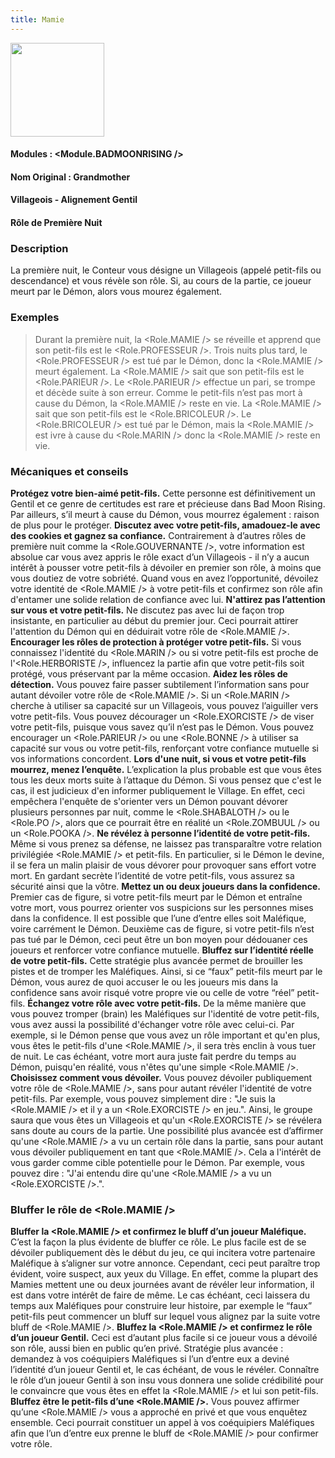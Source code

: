 ```yaml
---
title: Mamie
---
```



<img src='/img/blood-on-the-clocktower/roles/mamie.png' height='150' />

#### Modules : <Module.BADMOONRISING />
#### Nom Original : Grandmother
#### Villageois - Alignement Gentil
#### Rôle de Première Nuit

### Description
La première nuit, le Conteur vous désigne un Villageois (appelé petit-fils ou descendance) et vous révèle son rôle. Si, au cours de la partie, ce joueur meurt par le Démon, alors vous mourez également.
 
### Exemples
> Durant la première nuit, la <Role.MAMIE /> se réveille et apprend que son petit-fils est le <Role.PROFESSEUR />. Trois nuits plus tard, le <Role.PROFESSEUR /> est tué par le Démon, donc la <Role.MAMIE /> meurt également.
> La <Role.MAMIE /> sait que son petit-fils est le <Role.PARIEUR />. Le <Role.PARIEUR /> effectue un pari, se trompe et décède suite à son erreur. Comme le petit-fils n’est pas mort à cause du Démon, la <Role.MAMIE /> reste en vie.
> La <Role.MAMIE /> sait que son petit-fils est le <Role.BRICOLEUR />. Le <Role.BRICOLEUR /> est tué par le Démon, mais la <Role.MAMIE /> est ivre à cause du <Role.MARIN /> donc la <Role.MAMIE /> reste en vie.


### Mécaniques et conseils

**Protégez votre bien-aimé petit-fils.** Cette personne est définitivement un Gentil et ce genre de certitudes est rare et précieuse dans Bad Moon Rising. Par ailleurs, s’il meurt à cause du Démon, vous mourrez également : raison de plus pour le protéger.
**Discutez avec votre petit-fils, amadouez-le avec des cookies et gagnez sa confiance.** Contrairement à d’autres rôles de première nuit comme la <Role.GOUVERNANTE />, votre information est absolue car vous avez appris le rôle exact d’un Villageois - il n’y a aucun intérêt à pousser votre petit-fils à dévoiler en premier son rôle, à moins que vous doutiez de votre sobriété. Quand vous en avez l’opportunité, dévoilez votre identité de <Role.MAMIE /> à votre petit-fils et confirmez son rôle afin d'entamer une solide relation de confiance avec lui.
**N'attirez pas l’attention sur vous et votre petit-fils.** Ne discutez pas avec lui de façon trop insistante, en particulier au début du premier jour. Ceci pourrait attirer l'attention du Démon qui en déduirait votre rôle de <Role.MAMIE />.
**Encourager les rôles de protection à protéger votre petit-fils.** Si vous connaissez l'identité du <Role.MARIN /> ou si votre petit-fils est proche de l'<Role.HERBORISTE />, influencez la partie afin que votre petit-fils soit protégé, vous préservant par la même occasion.
**Aidez les rôles de détection.** Vous pouvez faire passer subtilement l’information sans pour autant dévoiler votre rôle de <Role.MAMIE />. Si un <Role.MARIN /> cherche à utiliser sa capacité sur un Villageois, vous pouvez l’aiguiller vers votre petit-fils. Vous pouvez décourager un <Role.EXORCISTE /> de viser votre petit-fils, puisque vous savez qu’il n’est pas le Démon. Vous pouvez encourager un <Role.PARIEUR /> ou une <Role.BONNE /> à utiliser sa capacité sur vous ou votre petit-fils, renforçant votre confiance mutuelle si vos informations concordent.
**Lors d'une nuit, si vous et votre petit-fils mourrez, menez l’enquête.** L’explication la plus probable est que vous êtes tous les deux morts suite à l’attaque du Démon. Si vous pensez que c'est le cas, il est judicieux d'en informer publiquement le Village. En effet, ceci empêchera l'enquête de s'orienter vers un Démon pouvant dévorer plusieurs personnes par nuit, comme le <Role.SHABALOTH /> ou le <Role.PO />, alors que ce pourrait être en réalité un <Role.ZOMBUUL /> ou un <Role.POOKA />.
**Ne révélez à personne l’identité de votre petit-fils.** Même si vous prenez sa défense, ne laissez pas transparaître votre relation privilégiée <Role.MAMIE /> et petit-fils. En particulier, si le Démon le devine, il se fera un malin plaisir de vous dévorer pour provoquer sans effort votre mort. En gardant secrète l’identité de votre petit-fils, vous assurez sa sécurité ainsi que la vôtre.
**Mettez un ou deux joueurs dans la confidence.** Premier cas de figure, si votre petit-fils meurt par le Démon et entraîne votre mort, vous pourrez orienter vos suspicions sur les personnes mises dans la confidence. Il est possible que l’une d’entre elles soit Maléfique, voire carrément le Démon. Deuxième cas de figure, si votre petit-fils n’est pas tué par le Démon, ceci peut être un bon moyen pour dédouaner ces joueurs et renforcer votre confiance mutuelle.
**Bluffez sur l’identité réelle de votre petit-fils.** Cette stratégie plus avancée permet de brouiller les pistes et de tromper les Maléfiques. Ainsi, si ce “faux” petit-fils meurt par le Démon, vous aurez de quoi accuser le ou les joueurs mis dans la confidence sans avoir risqué votre propre vie ou celle de votre “réel” petit-fils.
**Échangez votre rôle avec votre petit-fils.** De la même manière que vous pouvez tromper (brain) les Maléfiques sur l'identité de votre petit-fils, vous avez aussi la possibilité d'échanger votre rôle avec celui-ci. Par exemple, si le Démon pense que vous avez un rôle important et qu'en plus, vous êtes le petit-fils d'une <Role.MAMIE />, il sera très enclin à vous tuer de nuit. Le cas échéant, votre mort aura juste fait perdre du temps au Démon, puisqu'en réalité, vous n'êtes qu'une simple <Role.MAMIE />.
**Choisissez comment vous dévoiler.** Vous pouvez dévoiler publiquement votre rôle de <Role.MAMIE />, sans pour autant révéler l'identité de votre petit-fils. Par exemple, vous pouvez simplement dire : "Je suis la <Role.MAMIE /> et il y a un <Role.EXORCISTE /> en jeu.". Ainsi, le groupe saura que vous êtes un Villageois et qu'un <Role.EXORCISTE /> se révélera sans doute au cours de la partie. Une possibilité plus avancée est d’affirmer qu'une <Role.MAMIE /> a vu un certain rôle dans la partie, sans pour autant vous dévoiler publiquement en tant que <Role.MAMIE />. Cela a l'intérêt de vous garder comme cible potentielle pour le Démon. Par exemple, vous pouvez dire : "J'ai entendu dire qu'une <Role.MAMIE /> a vu un <Role.EXORCISTE />.".

### Bluffer le rôle de <Role.MAMIE />
**Bluffer la <Role.MAMIE /> et confirmez le bluff d’un joueur Maléfique.** C’est la façon la plus évidente de bluffer ce rôle. Le plus facile est de se dévoiler publiquement dès le début du jeu, ce qui incitera votre partenaire Maléfique à s’aligner sur votre annonce. Cependant, ceci peut paraître trop évident, voire suspect, aux yeux du Village. En effet, comme la plupart des Mamies mettent une ou deux journées avant de révéler leur information, il est dans votre intérêt de faire de même. Le cas échéant, ceci laissera du temps aux Maléfiques pour construire leur histoire, par exemple le “faux” petit-fils peut commencer un bluff sur lequel vous alignez par la suite votre bluff de <Role.MAMIE />.
**Bluffez la <Role.MAMIE /> et confirmez le rôle d’un joueur Gentil.** Ceci est d’autant plus facile si ce joueur vous a dévoilé son rôle, aussi bien en public qu’en privé. Stratégie plus avancée : demandez à vos coéquipiers Maléfiques si l’un d’entre eux a deviné l’identité d’un joueur Gentil et, le cas échéant, de vous le révéler. Connaître le rôle d’un joueur Gentil à son insu vous donnera une solide crédibilité pour le convaincre que vous êtes en effet la <Role.MAMIE /> et lui son petit-fils.
**Bluffez être le petit-fils d’une <Role.MAMIE />.** Vous pouvez affirmer qu’une <Role.MAMIE /> vous a approché en privé et que vous enquêtez ensemble. Ceci pourrait constituer un appel à vos coéquipiers Maléfiques afin que l’un d’entre eux prenne le bluff de <Role.MAMIE /> pour confirmer votre rôle.

